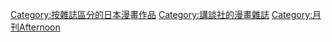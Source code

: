 {{lowercase}}

[[Category:按雜誌區分的日本漫畫作品|Category:按雜誌區分的日本漫畫作品]]
[[Category:講談社的漫畫雜誌|Category:講談社的漫畫雜誌]]
[[Category:月刊Afternoon|Category:月刊Afternoon]]
